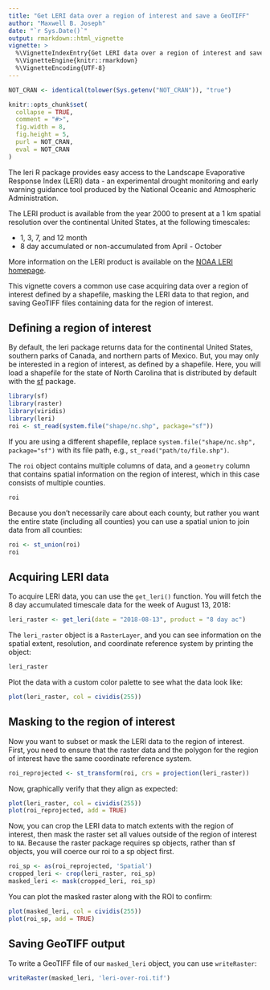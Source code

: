 ```yaml
---
title: "Get LERI data over a region of interest and save a GeoTIFF"
author: "Maxwell B. Joseph"
date: "`r Sys.Date()`"
output: rmarkdown::html_vignette
vignette: >
  %\VignetteIndexEntry{Get LERI data over a region of interest and save a GeoTIFF}
  %\VignetteEngine{knitr::rmarkdown}
  %\VignetteEncoding{UTF-8}
---
```


```r
NOT_CRAN <- identical(tolower(Sys.getenv("NOT_CRAN")), "true")

knitr::opts_chunk$set(
  collapse = TRUE,
  comment = "#>", 
  fig.width = 8, 
  fig.height = 5, 
  purl = NOT_CRAN,
  eval = NOT_CRAN
)
```

The leri R package provides easy access to the Landscape Evaporative Response
Index (LERI) data - an experimental drought monitoring and early warning 
guidance tool produced by the National Oceanic and Atmospheric Administration.

The LERI product is available from the year 2000 to present at a 1 km spatial
resolution over the continental United States, at the following timescales:

- 1, 3, 7, and 12 month
- 8 day accumulated or non-accumulated from April - October

More information on the LERI product is available on the 
[NOAA LERI homepage](https://www.esrl.noaa.gov/psd/leri/).

This vignette covers a common use case acquiring data over a region of interest
defined by a shapefile, masking the LERI data to that region, and saving 
GeoTIFF files containing data for the region of interest.


## Defining a region of interest

By default, the leri package returns data for the continental United States, 
southern parks of Canada, and northern parts of Mexico. 
But, you may only be interested in a region of interest, as defined by a 
shapefile. 
Here, you will load a shapefile for the state of North Carolina that is 
distributed by default with the [sf](https://cran.r-project.org/package=sf)
package. 

```r
library(sf)
library(raster)
library(viridis)
library(leri)
roi <- st_read(system.file("shape/nc.shp", package="sf"))
```

If you are using a different shapefile, replace
`system.file("shape/nc.shp", package="sf")` with its file path, e.g., 
`st_read("path/to/file.shp")`.

The `roi` object contains multiple columns of data, and a `geometry` column
that contains spatial information on the region of interest, which in this 
case consists of multiple counties. 

```r
roi
```

Because you don't necessarily care about each county, but rather you want the
entire state (including all counties) you can use a spatial union to join data
from all counties:

```r
roi <- st_union(roi)
roi
```



## Acquiring LERI data

To acquire LERI data, you can use the `get_leri()` function. 
You will fetch the 8 day accumulated timescale data for the week of August
13, 2018:

```r
leri_raster <- get_leri(date = "2018-08-13", product = "8 day ac")
```

The `leri_raster` object is a `RasterLayer`, and you can see
information on the spatial extent, resolution, and coordinate reference 
system by printing the object: 

```r
leri_raster
```

Plot the data with a custom color palette to see what the data look like:

```r
plot(leri_raster, col = cividis(255))
```



## Masking to the region of interest

Now you want to subset or mask the LERI data to the region of interest. 
First, you need to ensure that the raster data and the polygon for the region 
of interest have the same coordinate reference system. 

```r
roi_reprojected <- st_transform(roi, crs = projection(leri_raster))
```

Now, graphically verify that they align as expected: 

```r
plot(leri_raster, col = cividis(255))
plot(roi_reprojected, add = TRUE)
```

Now, you can crop the LERI data to match extents with the region of interest, 
then mask the raster set all values outside of the region of interest to `NA`. 
Because the raster package requires sp objects, rather than sf objects, you
will coerce our roi to a sp object first. 

```r
roi_sp <- as(roi_reprojected, 'Spatial')
cropped_leri <- crop(leri_raster, roi_sp)
masked_leri <- mask(cropped_leri, roi_sp)
```

You can plot the masked raster along with the ROI to confirm:

```r
plot(masked_leri, col = cividis(255))
plot(roi_sp, add = TRUE)
```

## Saving GeoTIFF output

To write a GeoTIFF file of our `masked_leri` object, you can use `writeRaster`:

```r
writeRaster(masked_leri, 'leri-over-roi.tif')
```
